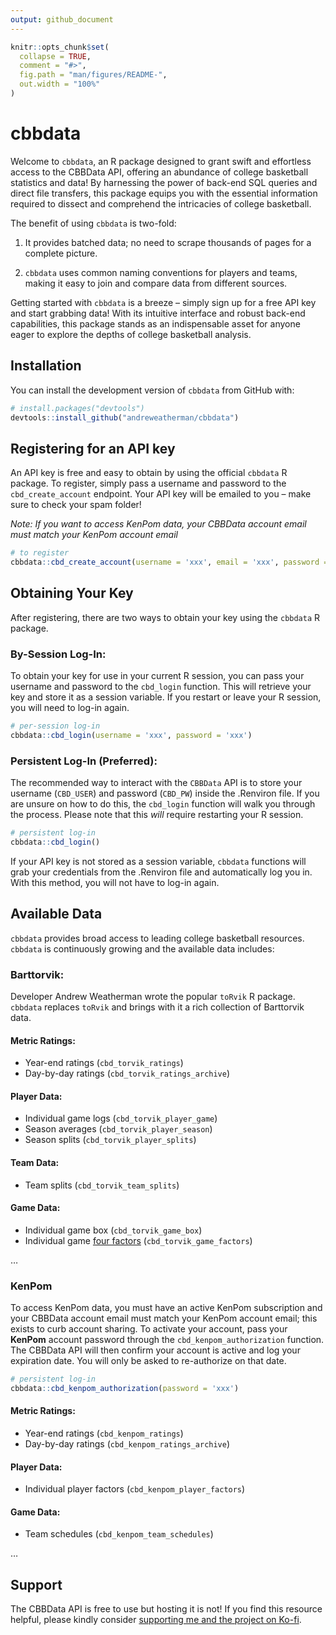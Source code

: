 ```yaml
---
output: github_document
---
```


<!-- README.md is generated from README.Rmd. Please edit that file -->

```r
knitr::opts_chunk$set(
  collapse = TRUE,
  comment = "#>",
  fig.path = "man/figures/README-",
  out.width = "100%"
)
```

# cbbdata

<!-- badges: start -->
<!-- badges: end -->

Welcome to `cbbdata`, an R package designed to grant swift and effortless access to the CBBData API, offering an abundance of college basketball statistics and data! By harnessing the power of back-end SQL queries and direct file transfers, this package equips you with the essential information required to dissect and comprehend the intricacies of college basketball.

The benefit of using `cbbdata` is two-fold: 

1. It provides batched data; no need to scrape thousands of pages for a complete picture.

2. `cbbdata` uses common naming conventions for players and teams, making it easy to join and compare data from different sources. 

Getting started with `cbbdata` is a breeze – simply sign up for a free API key and start grabbing data! With its intuitive interface and robust back-end capabilities, this package stands as an indispensable asset for anyone eager to explore the depths of college basketball analysis.

## Installation

You can install the development version of `cbbdata` from GitHub with:

``` r
# install.packages("devtools")
devtools::install_github("andreweatherman/cbbdata")
```

## Registering for an API key

An API key is free and easy to obtain by using the official `cbbdata` R package. To register, simply pass a username and password to the `cbd_create_account` endpoint. Your API key will be emailed to you -- make sure to check your spam folder!

*Note: If you want to access KenPom data, your CBBData account email must match your KenPom account email*

```r
# to register
cbbdata::cbd_create_account(username = 'xxx', email = 'xxx', password = 'xxx', confirm_password = 'xxx')
```

## Obtaining Your Key

After registering, there are two ways to obtain your key using the `cbbdata` R package.

### By-Session Log-In:

To obtain your key for use in your current R session, you can pass your username and password to the `cbd_login` function. This will retrieve your key and store it as a session variable. If you restart or leave your R session, you will need to log-in again.

```r
# per-session log-in
cbbdata::cbd_login(username = 'xxx', password = 'xxx')
```

### Persistent Log-In (Preferred):

The recommended way to interact with the `CBBData` API is to store your username (`CBD_USER`) and password (`CBD_PW`) inside the .Renviron file. If you are unsure on how to do this, the `cbd_login` function will walk you through the process. Please note that this *will* require restarting your R session.

```r
# persistent log-in
cbbdata::cbd_login()
```

If your API key is not stored as a session variable, `cbbdata` functions will grab your credentials from the .Renviron file and automatically log you in. With this method, you will not have to log-in again.

## Available Data

`cbbdata` provides broad access to leading college basketball resources. `cbbdata` is continuously growing and the available data includes:

### Barttorvik:

Developer Andrew Weatherman wrote the popular `toRvik` R package. `cbbdata` replaces `toRvik` and brings with it a rich collection of Barttorvik data.

#### Metric Ratings: 
- Year-end ratings (`cbd_torvik_ratings`)
- Day-by-day ratings (`cbd_torvik_ratings_archive`)

#### Player Data:
- Individual game logs (`cbd_torvik_player_game`)
- Season averages (`cbd_torvik_player_season`)
- Season splits (`cbd_torvik_player_splits`)

#### Team Data:
- Team splits (`cbd_torvik_team_splits`)

#### Game Data:
- Individual game box (`cbd_torvik_game_box`)
- Individual game [four factors](https://www.basketball-reference.com/about/factors.html) (`cbd_torvik_game_factors`)

...

### KenPom

To access KenPom data, you must have an active KenPom subscription and your CBBData account email must match your KenPom account email; this exists to curb account sharing. To activate your account, pass your **KenPom** account password through the `cbd_kenpom_authorization` function. The CBBData API will then confirm your account is active and log your expiration date. You will only be asked to re-authorize on that date.

```r
# persistent log-in
cbbdata::cbd_kenpom_authorization(password = 'xxx')
```

#### Metric Ratings: 
- Year-end ratings (`cbd_kenpom_ratings`)
- Day-by-day ratings (`cbd_kenpom_ratings_archive`)

#### Player Data:
- Individual player factors (`cbd_kenpom_player_factors`)

#### Game Data:
- Team schedules (`cbd_kenpom_team_schedules`)

...

## Support

The CBBData API is free to use but hosting it is not! If you find this resource helpful, please kindly consider [supporting me and the project on Ko-fi](https://ko-fi.com/andrewweatherman).
